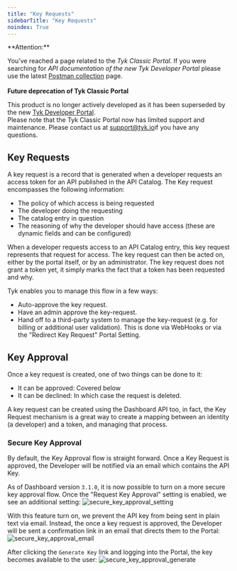 ```yaml
---
title: "Key Requests"
sidebarTitle: "Key Requests"
noindex: True
---
```



<Warning>
**Attention:**

You’ve reached a page related to the *Tyk Classic Portal*. If you were searching for *API documentation of the new Tyk
Developer Portal* please use the latest
[Postman collection](/product-stack/tyk-enterprise-developer-portal/api-documentation/tyk-edp-api) page.
<br />
<br />
**Future deprecation of Tyk Classic Portal**

This product is no longer actively developed as it
has been superseded by the new [Tyk Developer Portal](/portal/overview/intro).
<br />
Please note that the Tyk Classic Portal now has limited support and maintenance. Please contact us at
[support@tyk.io](<mailto:support@tyk.io?subject=Tyk classic developer portal>)if you have any questions.
</Warning>


## Key Requests

A key request is a record that is generated when a developer requests an access token for an API published in the API Catalog. The Key request encompasses the following information:

- The policy of which access is being requested
- The developer doing the requesting
- The catalog entry in question
- The reasoning of why the developer should have access (these are dynamic fields and can be configured)

When a developer requests access to an API Catalog entry, this key request represents that request for access. The key request can then be acted on, either by the portal itself, or by an administrator. The key request does not grant a token yet, it simply marks the fact that a token has been requested and why.

Tyk enables you to manage this flow in a few ways:

- Auto-approve the key request.
- Have an admin approve the key-request.
- Hand off to a third-party system to manage the key-request (e.g. for billing or additional user validation).  This is done via WebHooks or via the "Redirect Key Request" Portal Setting.

## Key Approval
Once a key request is created, one of two things can be done to it:

- It can be approved: Covered below
- It can be declined: In which case the request is deleted.

A key request can be created using the Dashboard API too, in fact, the Key Request mechanism is a great way to create a mapping between an identity (a developer) and a token, and managing that process.

### Secure Key Approval

By default, the Key Approval flow is straight forward.  Once a Key Request is approved, the Developer will be notified via an email which contains the API Key.

As of Dashboard version `3.1.0`, it is now possible to turn on a more secure key approval flow.  Once the "Request Key Approval" setting is enabled, we see an additional setting:
<img src="/img/dashboard/portal-management/secure_key_approval_setting.png" alt="secure_key_approval_setting" />

With this feature turn on, we prevent the API key from being sent in plain text via email.  Instead, the once a key request is approved, the Developer will be sent a confirmation link in an email that directs them to the Portal:
<img src="/img/dashboard/portal-management/secure_key_approval_email.png" alt="secure_key_approval_email" />

After clicking the `Generate Key` link and logging into the Portal, the key becomes available to the user:
<img src="/img/dashboard/portal-management/secure_key_approval_generate.png" alt="secure_key_approval_generate" />